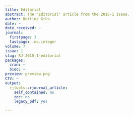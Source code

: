 ```yaml
---
title: Editorial
abstract: The "Editorial" article from the 2015-1 issue.
author: Bettina Grün
date: ~
date_received: ~
journal:
  firstpage: 3
  lastpage: .na.integer
volume: 7
issue: 1
slug: RJ-2015-1-editorial
packages:
  cran: ~
  bioc: ~
preview: preview.png
CTV: ~
output:
  rjtools::rjournal_article:
    self_contained: no
    toc: no
    legacy_pdf: yes

---
```

